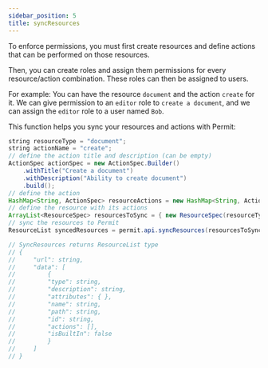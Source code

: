 ```yaml
---
sidebar_position: 5
title: syncResources
---
```


To enforce permissions, you must first create resources and define actions that can be performed on those resources.

Then, you can create roles and assign them permissions for every resource/action combination. These roles can then be assigned to users.

For example: You can have the resource `document` and the action `create` for it.
We can give permission to an `editor` role to `create a document`, and we can assign the `editor` role to a user named `Bob`.

This function helps you sync your resources and actions with Permit:

```java
string resourceType = "document";
string actionName = "create";
// define the action title and description (can be empty)
ActionSpec actionSpec = new ActionSpec.Builder()
    .withTitle("Create a document")
    .withDescription("Ability to create document")
    .build();
// define the action
HashMap<String, ActionSpec> resourceActions = new HashMap<String, ActionSpec>(actionName, actionSpec);
// define the resource with its actions
ArrayList<ResourceSpec> resourcesToSync = { new ResourceSpec(resourceType, resourceActions) };
// sync the resources to Permit
ResourceList syncedResources = permit.api.syncResources(resourcesToSync);

// SyncResources returns ResourceList type
// {
//     "url": string,
//     "data": [
//         {
//         "type": string,
//         "description": string,
//         "attributes": { },
//         "name": string,
//         "path": string,
//         "id": string,
//         "actions": [],
//         "isBuiltIn": false
//         }
//     ]
// }


```

